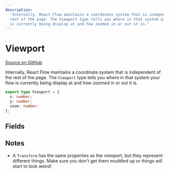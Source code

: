 ```yaml
---
description:
  'Internally, React Flow maintains a coordinate system that is independent of the
  rest of the page. The Viewport type tells you where in that system your flow
  is currently being display at and how zoomed in or out it is.'
---
```


# Viewport

[Source on GitHub](https://github.com/xyflow/xyflow/blob/main/packages/system/src/types/general.ts/#L75-L76)

Internally, React Flow maintains a coordinate system that is independent of the
rest of the page. The `Viewport` type tells you where in that system your flow
is currently being display at and how zoomed in or out it is.

```ts
export type Viewport = {
  x: number;
  y: number;
  zoom: number;
};
```

## Fields

<APIDocs typeName="Viewport" />

## Notes

- A `Transform` has the same properties as the viewport, but they represent
  different things. Make sure you don't get them muddled up or things will start
  to look weird!

